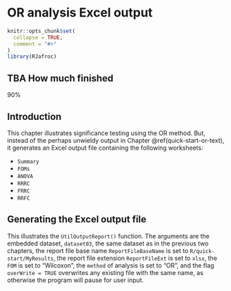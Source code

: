 # OR analysis Excel output {#quick-start-or-excel}



```r
knitr::opts_chunk$set(
  collapse = TRUE,
  comment = "#>"
)
library(RJafroc)
```



## TBA How much finished {#quick-start-or-excel-how-much-finished}
90%


## Introduction {#quick-start-or-excel-intro}
This chapter illustrates significance testing using the OR method. But, instead of the perhaps unwieldy output in Chapter \@ref(quick-start-or-text), it generates an Excel output file containing the following worksheets:

* `Summary`
* `FOMs`
* `ANOVA`
* `RRRC`
* `FRRC`
* `RRFC`


## Generating the Excel output file {#quick-start-or-excel-output}

This illustrates the `UtilOutputReport()` function. The arguments are the embedded dataset, `dataset03`, the same dataset as in the previous two chapters, the report file base name `ReportFileBaseName` is set to `R/quick-start/MyResults`, the report file extension `ReportFileExt` is set to `xlsx`, the `FOM` is set to "Wilcoxon", the `method` of analysis is set to "OR", and the flag `overWrite = TRUE` overwrites any existing file with the same name, as otherwise the program will pause for user input.


<!-- ```{r quick-start-or-excel-output-code, cache=TRUE} -->
<!-- ret <- UtilOutputReport(get("dataset03"),  -->
<!--                         ReportFileBaseName = "R/quick-start/MyResults",  -->
<!--                         ReportFileExt = "xlsx",   -->
<!--                         FOM = "Wilcoxon",  -->
<!--                         method = "OR",  -->
<!--                         overWrite = TRUE) -->
<!-- ```              -->

<!-- The following screen shots display the contents of the created file `"R/quick-start/MyResults.xlsx"`. -->


<!-- ```{r quick-start-or-xlsx1, echo=FALSE,out.width="50%",out.height="20%",fig.cap="`Summary` and `FOMs` worksheets of Excel file `R/quick-start/MyResults.xlsx`",fig.show='hold',fig.align='center'} -->
<!-- knitr::include_graphics(c("R/quick-start/MyResultsSummary.png", "R/quick-start/MyResultsFOMs.png")) -->
<!-- ```  -->



<!-- ```{r quick-start-or-xlsx2, echo=FALSE,out.width="50%",out.height="20%",fig.cap="`ANOVA` worksheet of Excel file `R/quick-start/MyResults.xlsx`",fig.show='hold',fig.align='center'} -->
<!-- knitr::include_graphics(c("R/quick-start/MyResultsANOVA1.png", "R/quick-start/MyResultsANOVA2.png")) -->
<!-- ```  -->



<!-- ```{r quick-start-or-xlsx3, echo=FALSE,out.width="50%",out.height="20%",fig.cap="`RRRC`, `FRRC` and `RRFC` worksheets of Excel file `R/quick-start/MyResults.xlsx`",fig.show='hold',fig.align='center'} -->
<!-- knitr::include_graphics(c("R/quick-start/MyResultsRRRC.png", "R/quick-start/MyResultsFRRC.png", "R/quick-start/MyResultsRRFC.png")) -->
<!-- ```  -->



